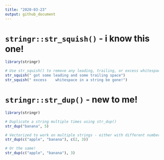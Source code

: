 ```yaml
---
title: "2020-03-23"
output: github_document
---
```


# `stringr::str_squish()` - i know this one!

```r
library(stringr)

# Use str_squish() to remove any leading, trailing, or excess whitespace
str_squish(" got some leading and some trailing space")
str_squish(" excess    whitespace in a string be gone!")
```

# `stringr::str_dup()` - new to me!

```r
library(stringr)

# Duplicate a string multiple times using str_dup()
str_dup("banana", 5)

# Vectorized to work on multiple strings - either with different number of duplications
str_dup(c("apple", "banana"), c(2, 3))

# Or the same!
str_dup(c("apple", "banana"), 3)
```
